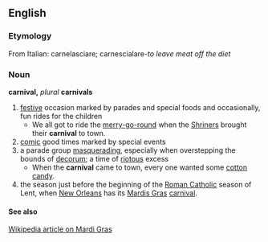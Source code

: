 == English ==
=== Etymology ===
From Italian: carnelasciare; carnescialare-''to leave meat off the diet''
{{Wikipedia}}
=== Noun ===
'''carnival,''' ''plural'' '''carnivals'''
# [[festive]] occasion marked by parades and special foods and occasionally, fun rides for the children
#* We all got to ride the [[merry-go-round]] when the [[:w:Shriners|Shriners]] brought their '''carnival''' to town.
# [[comic]] good times marked by special events
# a parade group [[masquerading]], especially when overstepping the bounds of [[decorum]]; a time of [[riotous]] excess
#* When the '''carnival''' came to town, every one wanted some [[cotton candy]].  
# the season just before the beginning of the [[:w:Roman Catholic|Roman Catholic]] season of Lent, when [[:w:New Orleans|New Orleans]] has its [[Mardis Gras]] [[carnival]].
==== See also ====
[[:w:Mardi Gras|Wikipedia article on Mardi Gras]]